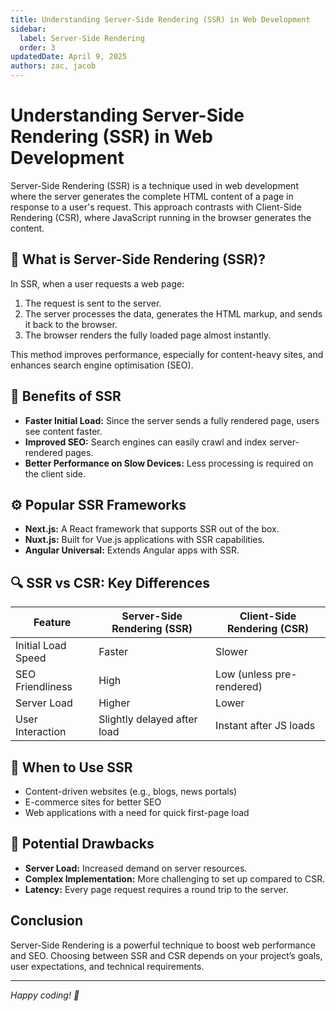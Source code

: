 ```yaml
---
title: Understanding Server-Side Rendering (SSR) in Web Development
sidebar:
  label: Server-Side Rendering
  order: 3
updatedDate: April 9, 2025
authors: zac, jacob
---
```


# Understanding Server-Side Rendering (SSR) in Web Development

Server-Side Rendering (SSR) is a technique used in web development where the server generates the complete HTML content of a page in response to a user's request. This approach contrasts with Client-Side Rendering (CSR), where JavaScript running in the browser generates the content.

## 📌 What is Server-Side Rendering (SSR)?

In SSR, when a user requests a web page:
1. The request is sent to the server.
2. The server processes the data, generates the HTML markup, and sends it back to the browser.
3. The browser renders the fully loaded page almost instantly.

This method improves performance, especially for content-heavy sites, and enhances search engine optimisation (SEO).

## 🚀 Benefits of SSR

- **Faster Initial Load:** Since the server sends a fully rendered page, users see content faster.
- **Improved SEO:** Search engines can easily crawl and index server-rendered pages.
- **Better Performance on Slow Devices:** Less processing is required on the client side.

## ⚙️ Popular SSR Frameworks

- **Next.js:** A React framework that supports SSR out of the box.
- **Nuxt.js:** Built for Vue.js applications with SSR capabilities.
- **Angular Universal:** Extends Angular apps with SSR.

## 🔍 SSR vs CSR: Key Differences

| Feature               | Server-Side Rendering (SSR) | Client-Side Rendering (CSR) |
|-----------------------|-----------------------------|-----------------------------|
| Initial Load Speed    | Faster                      | Slower                      |
| SEO Friendliness      | High                        | Low (unless pre-rendered)   |
| Server Load           | Higher                      | Lower                       |
| User Interaction      | Slightly delayed after load | Instant after JS loads      |

## 📝 When to Use SSR

- Content-driven websites (e.g., blogs, news portals)
- E-commerce sites for better SEO
- Web applications with a need for quick first-page load

## 🚧 Potential Drawbacks

- **Server Load:** Increased demand on server resources.
- **Complex Implementation:** More challenging to set up compared to CSR.
- **Latency:** Every page request requires a round trip to the server.

## Conclusion

Server-Side Rendering is a powerful technique to boost web performance and SEO. Choosing between SSR and CSR depends on your project’s goals, user expectations, and technical requirements.

---

*Happy coding! 🚀*
